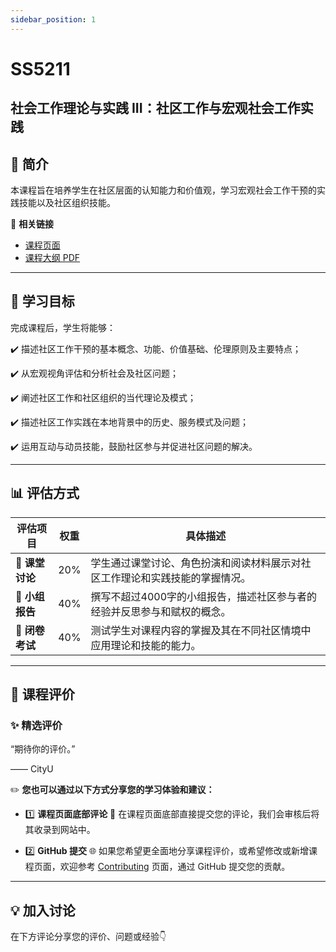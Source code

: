 ```yaml
---
sidebar_position: 1
---
```


# SS5211
## 社会工作理论与实践 III：社区工作与宏观社会工作实践

## **📘 简介**
本课程旨在培养学生在社区层面的认知能力和价值观，学习宏观社会工作干预的实践技能以及社区组织技能。

🔗 **相关链接**
- [课程页面](https://www.cityu.edu.hk/catalogue/pg/202425/course/SS5211.htm)
- [课程大纲 PDF](https://www.cityu.edu.hk/catalogue/pg/202425/course/SS5211.pdf)

---

## **🎯 学习目标**

完成课程后，学生将能够：

✔️ 描述社区工作干预的基本概念、功能、价值基础、伦理原则及主要特点；

✔️ 从宏观视角评估和分析社会及社区问题；

✔️ 阐述社区工作和社区组织的当代理论及模式；

✔️ 描述社区工作实践在本地背景中的历史、服务模式及问题；

✔️ 运用互动与动员技能，鼓励社区参与并促进社区问题的解决。

---

## **📊 评估方式**

| **评估项目**             | **权重** | **具体描述**                                                                                       |
|------------------------|---------|---------------------------------------------------------------------------------------------------|
| **💬 课堂讨论**          | 20%     | 学生通过课堂讨论、角色扮演和阅读材料展示对社区工作理论和实践技能的掌握情况。                                     |
| **📄 小组报告**          | 40%     | 撰写不超过4000字的小组报告，描述社区参与者的经验并反思参与和赋权的概念。                                               |
| **📝 闭卷考试**          | 40%     | 测试学生对课程内容的掌握及其在不同社区情境中应用理论和技能的能力。                                                 |

---

## **💬 课程评价**

### ✨ **精选评价**
<div className={commentStyles.commentBox}>
    <p className={commentStyles.commentText}>
        “期待你的评价。”
    </p>
    <p className={commentStyles.commentAuthor}>—— CityU</p>
</div>

✏️ **您也可以通过以下方式分享您的学习体验和建议：**

- 1️⃣ **课程页面底部评论**
💬 在课程页面底部直接提交您的评论，我们会审核后将其收录到网站中。

- 2️⃣ **GitHub 提交**
🌐 如果您希望更全面地分享课程评价，或希望修改或新增课程页面，欢迎参考 [Contributing](https://penjc.github.io/cityU-navigator/contributing) 页面，通过 GitHub 提交您的贡献。

---

## **💡 加入讨论**

在下方评论分享您的评价、问题或经验👇
<Utterances />
